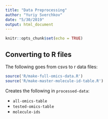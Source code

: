 ```yaml
---
title: "Data Preprocessing"
author: "Yuriy Sverchkov"
date: "5/30/2019"
output: html_document
---
```


```r
knitr::opts_chunk$set(echo = TRUE)
```

## Converting to R files

The following goes from csvs to r data files:

```r
source('R/make-full-omics-data.R')
source('R/make-master-molecule-id-table.R')
```

Creates the following in `processed-data`:

 * `all-omics-table`
 * `tested-omics-table`
 * `molecule-ids`